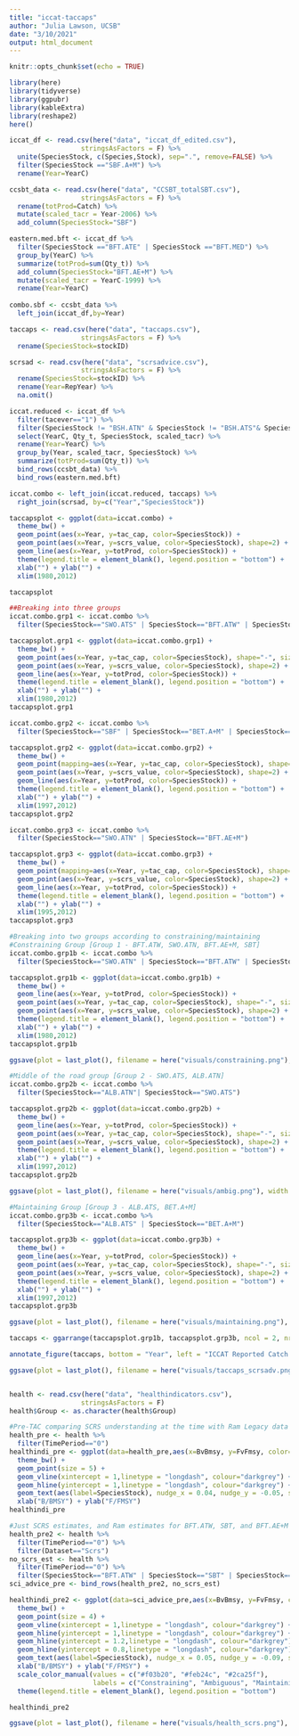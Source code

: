 ```yaml
---
title: "iccat-taccaps"
author: "Julia Lawson, UCSB"
date: "3/10/2021"
output: html_document
---
```


```r
knitr::opts_chunk$set(echo = TRUE)

library(here)
library(tidyverse)
library(ggpubr)
library(kableExtra)
library(reshape2)
here()

iccat_df <- read.csv(here("data", "iccat_df_edited.csv"),
                  stringsAsFactors = F) %>% 
  unite(SpeciesStock, c(Species,Stock), sep=".", remove=FALSE) %>% 
  filter(SpeciesStock =="SBF.A+M") %>% 
  rename(Year=YearC)

ccsbt_data <- read.csv(here("data", "CCSBT_totalSBT.csv"),
                  stringsAsFactors = F) %>% 
  rename(totProd=Catch) %>% 
  mutate(scaled_tacr = Year-2006) %>% 
  add_column(SpeciesStock="SBF")

eastern.med.bft <- iccat_df %>% 
  filter(SpeciesStock =="BFT.ATE" | SpeciesStock =="BFT.MED") %>% 
  group_by(YearC) %>% 
  summarize(totProd=sum(Qty_t)) %>% 
  add_column(SpeciesStock="BFT.AE+M") %>% 
  mutate(scaled_tacr = YearC-1999) %>% 
  rename(Year=YearC)
  
combo.sbf <- ccsbt_data %>% 
  left_join(iccat_df,by=Year)

```

```r
taccaps <- read.csv(here("data", "taccaps.csv"),
                  stringsAsFactors = F) %>% 
  rename(SpeciesStock=stockID)

scrsad <- read.csv(here("data", "scrsadvice.csv"),
                  stringsAsFactors = F) %>% 
  rename(SpeciesStock=stockID) %>% 
  rename(Year=RepYear) %>% 
  na.omit()

iccat.reduced <- iccat_df %>% 
  filter(tacever=="1") %>% 
  filter(SpeciesStock != "BSH.ATN" & SpeciesStock != "BSH.ATS"& SpeciesStock != "YFT.ATE"& SpeciesStock != "YFT.ATW"& SpeciesStock != "SWO.MED"& SpeciesStock != "WHM.A+M"& SpeciesStock != "BUM.A+M") %>% 
  select(YearC, Qty_t, SpeciesStock, scaled_tacr) %>% 
  rename(Year=YearC) %>% 
  group_by(Year, scaled_tacr, SpeciesStock) %>% 
  summarize(totProd=sum(Qty_t)) %>% 
  bind_rows(ccsbt_data) %>% 
  bind_rows(eastern.med.bft)

iccat.combo <- left_join(iccat.reduced, taccaps) %>% 
  right_join(scrsad, by=c("Year","SpeciesStock"))

taccapsplot <- ggplot(data=iccat.combo) +
  theme_bw() +
  geom_point(aes(x=Year, y=tac_cap, color=SpeciesStock)) + 
  geom_point(aes(x=Year, y=scrs_value, color=SpeciesStock), shape=2) +
  geom_line(aes(x=Year, y=totProd, color=SpeciesStock)) +
  theme(legend.title = element_blank(), legend.position = "bottom") +
  xlab("") + ylab("") +
  xlim(1980,2012)

taccapsplot

##Breaking into three groups
iccat.combo.grp1 <- iccat.combo %>% 
  filter(SpeciesStock=="SWO.ATS" | SpeciesStock=="BFT.ATW" | SpeciesStock=="ALB.ATN" )

taccapsplot.grp1 <- ggplot(data=iccat.combo.grp1) +
  theme_bw() +
  geom_point(aes(x=Year, y=tac_cap, color=SpeciesStock), shape="-", size=8) +
  geom_point(aes(x=Year, y=scrs_value, color=SpeciesStock), shape=2) +
  geom_line(aes(x=Year, y=totProd, color=SpeciesStock)) +
  theme(legend.title = element_blank(), legend.position = "bottom") +
  xlab("") + ylab("") +
  xlim(1980,2012)
taccapsplot.grp1

iccat.combo.grp2 <- iccat.combo %>% 
  filter(SpeciesStock=="SBF" | SpeciesStock=="BET.A+M" | SpeciesStock=="ALB.ATS")

taccapsplot.grp2 <- ggplot(data=iccat.combo.grp2) +
  theme_bw() +
  geom_point(mapping=aes(x=Year, y=tac_cap, color=SpeciesStock), shape="-", size=8) +
  geom_point(aes(x=Year, y=scrs_value, color=SpeciesStock), shape=2) +
  geom_line(aes(x=Year, y=totProd, color=SpeciesStock)) +
  theme(legend.title = element_blank(), legend.position = "bottom") +
  xlab("") + ylab("") +
  xlim(1997,2012)
taccapsplot.grp2

iccat.combo.grp3 <- iccat.combo %>% 
  filter(SpeciesStock=="SWO.ATN" | SpeciesStock=="BFT.AE+M")

taccapsplot.grp3 <- ggplot(data=iccat.combo.grp3) +
  theme_bw() +
  geom_point(mapping=aes(x=Year, y=tac_cap, color=SpeciesStock), shape="-", size=8) +
  geom_point(aes(x=Year, y=scrs_value, color=SpeciesStock), shape=2) +
  geom_line(aes(x=Year, y=totProd, color=SpeciesStock)) +
  theme(legend.title = element_blank(), legend.position = "bottom") +
  xlab("") + ylab("") +
  xlim(1995,2012)
taccapsplot.grp3

#Breaking into two groups according to constraining/maintaining 
#Constraining Group [Group 1 - BFT.ATW, SWO.ATN, BFT.AE+M, SBT]
iccat.combo.grp1b <- iccat.combo %>% 
  filter(SpeciesStock=="SWO.ATN" | SpeciesStock=="BFT.ATW" | SpeciesStock=="BFT.AE+M" )

taccapsplot.grp1b <- ggplot(data=iccat.combo.grp1b) +
  theme_bw() +
  geom_line(aes(x=Year, y=totProd, color=SpeciesStock)) +
  geom_point(aes(x=Year, y=tac_cap, color=SpeciesStock), shape="-", size=8) +
  geom_point(aes(x=Year, y=scrs_value, color=SpeciesStock), shape=2) +
  theme(legend.title = element_blank(), legend.position = "bottom") +
  xlab("") + ylab("") +
  xlim(1980,2012)
taccapsplot.grp1b

ggsave(plot = last_plot(), filename = here("visuals/constraining.png"), width = 6, height = 4)

#Middle of the road group [Group 2 - SWO.ATS, ALB.ATN]
iccat.combo.grp2b <- iccat.combo %>% 
  filter(SpeciesStock=="ALB.ATN"| SpeciesStock=="SWO.ATS")

taccapsplot.grp2b <- ggplot(data=iccat.combo.grp2b) +
  theme_bw() +
  geom_line(aes(x=Year, y=totProd, color=SpeciesStock)) +
  geom_point(aes(x=Year, y=tac_cap, color=SpeciesStock), shape="-", size=8) +
  geom_point(aes(x=Year, y=scrs_value, color=SpeciesStock), shape=2) +
  theme(legend.title = element_blank(), legend.position = "bottom") +
  xlab("") + ylab("") +
  xlim(1997,2012)
taccapsplot.grp2b

ggsave(plot = last_plot(), filename = here("visuals/ambig.png"), width = 6, height = 4)

#Maintaining Group [Group 3 - ALB.ATS, BET.A+M]
iccat.combo.grp3b <- iccat.combo %>% 
  filter(SpeciesStock=="ALB.ATS" | SpeciesStock=="BET.A+M")

taccapsplot.grp3b <- ggplot(data=iccat.combo.grp3b) +
  theme_bw() +
  geom_line(aes(x=Year, y=totProd, color=SpeciesStock)) +
  geom_point(aes(x=Year, y=tac_cap, color=SpeciesStock), shape="-", size=8) +
  geom_point(aes(x=Year, y=scrs_value, color=SpeciesStock), shape=2) +
  theme(legend.title = element_blank(), legend.position = "bottom") +
  xlab("") + ylab("") +
  xlim(1997,2012)
taccapsplot.grp3b

ggsave(plot = last_plot(), filename = here("visuals/maintaining.png"), width = 6, height = 4)
```


```r
taccaps <- ggarrange(taccapsplot.grp1b, taccapsplot.grp3b, ncol = 2, nrow = 1)

annotate_figure(taccaps, bottom = "Year", left = "ICCAT Reported Catch (mt)")

ggsave(plot = last_plot(), filename = here("visuals/taccaps_scrsadv.png"), width = 10, height = 4)



```

```r
health <- read.csv(here("data", "healthindicators.csv"),
                  stringsAsFactors = F)
health$Group <- as.character(health$Group)

#Pre-TAC comparing SCRS understanding at the time with Ram Legacy data
health_pre <- health %>% 
  filter(TimePeriod=="0")
healthindi_pre <- ggplot(data=health_pre,aes(x=BvBmsy, y=FvFmsy, color=SpeciesStock, shape=Dataset)) +
  theme_bw() +
  geom_point(size = 5) +
  geom_vline(xintercept = 1,linetype = "longdash", colour="darkgrey") +
  geom_hline(yintercept = 1,linetype = "longdash", colour="darkgrey") +
  geom_text(aes(label=SpeciesStock), nudge_x = 0.04, nudge_y = -0.05, size=3) +
  xlab("B/BMSY") + ylab("F/FMSY")
healthindi_pre

#Just SCRS estimates, and Ram estimates for BFT.ATW, SBT, and BFT.AE+M
health_pre2 <- health %>% 
  filter(TimePeriod=="0") %>% 
  filter(Dataset=="Scrs")
no_scrs_est <- health %>% 
  filter(TimePeriod=="0") %>% 
  filter(SpeciesStock=="BFT.ATW" | SpeciesStock=="SBT" | SpeciesStock=="BFT.AE+M")
sci_advice_pre <- bind_rows(health_pre2, no_scrs_est)

healthindi_pre2 <- ggplot(data=sci_advice_pre,aes(x=BvBmsy, y=FvFmsy, color=Group)) +
  theme_bw() +
  geom_point(size = 4) +
  geom_vline(xintercept = 1,linetype = "longdash", colour="darkgrey") +
  geom_hline(yintercept = 1,linetype = "longdash", colour="darkgrey") +
  geom_hline(yintercept = 1.2,linetype = "longdash", colour="darkgrey") +
  geom_hline(yintercept = 0.8,linetype = "longdash", colour="darkgrey") +
  geom_text(aes(label=SpeciesStock), nudge_x = 0.05, nudge_y = -0.09, size=3) +
  xlab("B/BMSY") + ylab("F/FMSY") +
  scale_color_manual(values = c("#f03b20", "#feb24c", "#2ca25f"),
                     labels = c("Constraining", "Ambiguous", "Maintaining")) +
  theme(legend.title = element_blank(), legend.position = "bottom") 

healthindi_pre2

ggsave(plot = last_plot(), filename = here("visuals/health_scrs.png"), width = 6, height = 4)
```